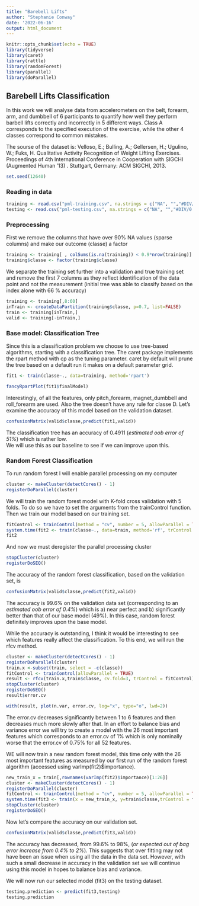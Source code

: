 ```yaml
---
title: "Barebell Lifts"
author: "Stephanie Conway"
date: '2022-06-16'
output: html_document
---
```


```r
knitr::opts_chunk$set(echo = TRUE)
library(tidyverse)
library(caret)
library(rattle)
library(randomForest)
library(parallel)
library(doParallel)
```

## Barebell Lifts Classification
In this work we will analyse data from accelerometers on the belt, forearm, arm,
and dumbbell of 6 participants to quantify how well they perform barbell lifts 
correctly and incorrectly in 5 different ways. Class A corresponds to the 
specified execution of the exercise, while the other 4 classes correspond to 
common mistakes.

The sourse of the dataset is:
Velloso, E.; Bulling, A.; Gellersen, H.; Ugulino, W.; Fuks, H. Qualitative Activity Recognition of Weight Lifting Exercises. Proceedings of 4th International Conference in Cooperation with SIGCHI (Augmented Human '13) . Stuttgart, Germany: ACM SIGCHI, 2013.


```r
set.seed(12640)
```

### Reading in data


```r
training <- read.csv("pml-training.csv", na.strings = c("NA", "","#DIV/0!"))
testing <- read.csv("pml-testing.csv", na.strings = c("NA", "","#DIV/0!"))
```

### Preprocessing

First we remove the columns that have over 90% NA values (sparse columns) and make our outcome (classe) a factor

```r
training <- training[ , colSums(is.na(training)) < 0.9*nrow(training)] 
training$classe <- factor(training$classe)

```

We separate the training set further into a validation and true training set and remove the first 7 columns as they reflect identification of the data point and not the measurement (initial tree was able to classify based on the index alone with 66 % accuracy)

```r
training <- training[,8:60]
inTrain <- createDataPartition(training$classe, p=0.7, list=FALSE)
train <- training[inTrain,]
valid <- training[-inTrain,]

```

### Base model: Classification Tree

Since this is a classification problem we choose to use tree-based algorithms, starting with a classification tree. The caret package implements the rpart method with cp as the tuning parameter. caret by default will prune the tree based on a default run it makes on a default parameter grid.
```r
fit1 <- train(classe~., data=training, method='rpart')

```

```r
fancyRpartPlot(fit1$finalModel)
```

Interestingly, of all the features, only pitch_forearm, magnet_dumbbell and roll_forearm are used. Also the tree doesn't have any rule for classe D. Let's examine the accuracy of this model based on the validation dataset.

```r
confusionMatrix(valid$classe,predict(fit1,valid))
```
The classification tree has an accuracy of 0.4911 (*estimated oob error of 51%*) 
which is rather low.  
We will use this as our baseline to see if we can improve upon this.

### Random Forest Classification

To run random forest I will enable parallel processing on my computer

```r
cluster <- makeCluster(detectCores() - 1) 
registerDoParallel(cluster)
```

We will train the random forest model with K-fold cross validation with 5 folds. 
To do so we have to set the arguments from the trainControl function. 
Then we train our model based on our training set.

```r
fitControl <- trainControl(method = "cv", number = 5, allowParallel = TRUE)
system.time(fit2 <- train(classe~., data=train, method='rf', trControl = fitControl, importance = T))
fit2
```

And now we must deregister the parallel processing cluster
```r
stopCluster(cluster)
registerDoSEQ()
```

The accuracy of the random forest classification, based on the validation set, is  
```r
confusionMatrix(valid$classe,predict(fit2,valid))
```
The accuracy is 99.6% on the validation data set (corresponding to an *estimated 
oob error of 0.4%*)  which is a) near perfect and b) significantly better than 
that of our base model (49%). In this case, random forest definitely improves 
upon the base model.

While the accuracy is outstanding, I think it would be interesting to see which 
features really affect the classification. To this end, we will run the rfcv
method.

```r
cluster <- makeCluster(detectCores() - 1) 
registerDoParallel(cluster)
train.x <-subset(train, select = -c(classe))
fitControl <- trainControl(allowParallel = TRUE)
result <- rfcv(train.x,train$classe, cv.fold=3, trControl = fitControl)
stopCluster(cluster)
registerDoSEQ()
result$error.cv
```

```r
with(result, plot(n.var, error.cv, log="x", type="o", lwd=2))
```

The error.cv decreases significantly between 1 to 6 features and then decreases 
much more slowly after that. In an effort to balance bias and variance error we 
will try to create a model with the 26 most important features which corresponds 
to an error.cv of 1% which is only nominally worse that the error.cv of 0.75% for 
all 52 features.

WE will now train a new random forest model, this time only with the 26 most 
important features as measured by our first run of the random forest algorithm 
(accessed using varImp(fit2)$importance).

```r
new_train_x = train[,rownames(varImp(fit2)$importance)[1:26]]
cluster <- makeCluster(detectCores() - 1) 
registerDoParallel(cluster)
fitControl <- trainControl(method = "cv", number = 5, allowParallel = TRUE)
system.time(fit3 <- train(x = new_train_x, y=train$classe,trControl = fitControl))
stopCluster(cluster)
registerDoSEQ()

```

Now let's compare the accuracy on our validation set.

```r
confusionMatrix(valid$classe,predict(fit3,valid))
```
The accuracy has decreased, from 99.6% to 98%, (*or expected out of bag error 
increase from 0.4% to 2%*). This suggests that over fitting may not have been an issue 
when using all the data in the data set. 
However, with such a small decrease in accuracy in the validation set we will 
continue using this model in hopes to balance bias and variance.


We will now run our selected model (fit3) on the testing dataset.

```r
testing.prediction <- predict(fit3,testing) 
testing.prediction
```